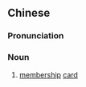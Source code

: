 {{also|会员卡}}
==Chinese==
{{zh-forms|s=会员卡|type=21}}

===Pronunciation===
{{zh-pron
|m=huìyuánkǎ
|c=wui6-2 jyun4 kaat1
|cat=n
}}

===Noun===
{{zh-noun}}

# [[membership]] [[card]]